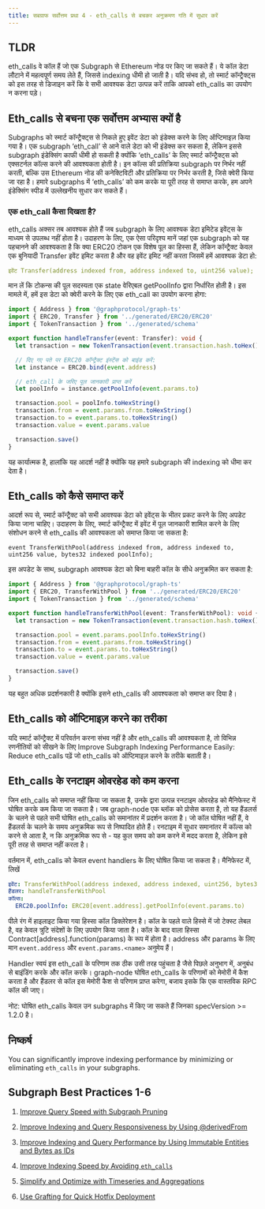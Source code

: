 ```yaml
---
title: सबग्राफ सर्वोत्तम प्रथा 4 - eth_calls से बचकर अनुक्रमण गति में सुधार करें
---
```


## TLDR

eth_calls वे कॉल हैं जो एक Subgraph से Ethereum नोड पर किए जा सकते हैं। ये कॉल डेटा लौटाने में महत्वपूर्ण समय लेते हैं, जिससे indexing धीमी हो जाती है। यदि संभव हो, तो स्मार्ट कॉन्ट्रैक्ट्स को इस तरह से डिजाइन करें कि वे सभी आवश्यक डेटा उत्पन्न करें ताकि आपको eth_calls का उपयोग न करना पड़े।

## Eth_calls से बचना एक सर्वोत्तम अभ्यास क्यों है

Subgraphs को स्मार्ट कॉन्ट्रैक्ट्स से निकले हुए इवेंट डेटा को इंडेक्स करने के लिए ऑप्टिमाइज़ किया गया है। एक subgraph ‘eth_call’ से आने वाले डेटा को भी इंडेक्स कर सकता है, लेकिन इससे subgraph इंडेक्सिंग काफी धीमी हो सकती है क्योंकि ‘eth_calls’ के लिए स्मार्ट कॉन्ट्रैक्ट्स को एक्सटर्नल कॉल्स करने की आवश्यकता होती है। इन कॉल्स की प्रतिक्रिया subgraph पर निर्भर नहीं करती, बल्कि उस Ethereum नोड की कनेक्टिविटी और प्रतिक्रिया पर निर्भर करती है, जिसे क्वेरी किया जा रहा है। हमारे subgraphs में ‘eth_calls’ को कम करके या पूरी तरह से समाप्त करके, हम अपने इंडेक्सिंग स्पीड में उल्लेखनीय सुधार कर सकते हैं।

### एक eth_call कैसा दिखता है?

eth_calls अक्सर तब आवश्यक होते हैं जब subgraph के लिए आवश्यक डेटा इमिटेड इवेंट्स के माध्यम से उपलब्ध नहीं होता है। उदाहरण के लिए, एक ऐसा परिदृश्य मानें जहां एक subgraph को यह पहचानने की आवश्यकता है कि क्या ERC20 टोकन एक विशेष पूल का हिस्सा हैं, लेकिन कॉन्ट्रैक्ट केवल एक बुनियादी Transfer इवेंट इमिट करता है और वह इवेंट इमिट नहीं करता जिसमें हमें आवश्यक डेटा हो:

```yaml
इवेंट Transfer(address indexed from, address indexed to, uint256 value);
```

मान लें कि टोकन्स की पूल सदस्यता एक state वेरिएबल getPoolInfo द्वारा निर्धारित होती है। इस मामले में, हमें इस डेटा को क्वेरी करने के लिए एक eth_call का उपयोग करना होगा:

```typescript
import { Address } from '@graphprotocol/graph-ts'
import { ERC20, Transfer } from '../generated/ERC20/ERC20'
import { TokenTransaction } from '../generated/schema'

export function handleTransfer(event: Transfer): void {
  let transaction = new TokenTransaction(event.transaction.hash.toHex())

  // दिए गए पते पर ERC20 कॉन्ट्रैक्ट इंस्टेंस को बाइंड करें:
  let instance = ERC20.bind(event.address)

  // eth_call के जरिए पूल जानकारी प्राप्त करें
  let poolInfo = instance.getPoolInfo(event.params.to)

  transaction.pool = poolInfo.toHexString()
  transaction.from = event.params.from.toHexString()
  transaction.to = event.params.to.toHexString()
  transaction.value = event.params.value

  transaction.save()
}
```

यह कार्यात्मक है, हालांकि यह आदर्श नहीं है क्योंकि यह हमारे subgraph की indexing को धीमा कर देता है।

## Eth_calls को कैसे समाप्त करें

आदर्श रूप से, स्मार्ट कॉन्ट्रैक्ट को सभी आवश्यक डेटा को इवेंट्स के भीतर प्रकट करने के लिए अपडेट किया जाना चाहिए। उदाहरण के लिए, स्मार्ट कॉन्ट्रैक्ट में इवेंट में पूल जानकारी शामिल करने के लिए संशोधन करने से eth_calls की आवश्यकता को समाप्त किया जा सकता है:

```
event TransferWithPool(address indexed from, address indexed to, uint256 value, bytes32 indexed poolInfo);
```

इस अपडेट के साथ, subgraph आवश्यक डेटा को बिना बाहरी कॉल के सीधे अनुक्रमित कर सकता है:

```typescript
import { Address } from '@graphprotocol/graph-ts'
import { ERC20, TransferWithPool } from '../generated/ERC20/ERC20'
import { TokenTransaction } from '../generated/schema'

export function handleTransferWithPool(event: TransferWithPool): void {
  let transaction = new TokenTransaction(event.transaction.hash.toHex())

  transaction.pool = event.params.poolInfo.toHexString()
  transaction.from = event.params.from.toHexString()
  transaction.to = event.params.to.toHexString()
  transaction.value = event.params.value

  transaction.save()
}
```

यह बहुत अधिक प्रदर्शनकारी है क्योंकि इसने eth_calls की आवश्यकता को समाप्त कर दिया है।

## Eth_calls को ऑप्टिमाइज़ करने का तरीका

यदि स्मार्ट कॉन्ट्रैक्ट में परिवर्तन करना संभव नहीं है और eth_calls की आवश्यकता है, तो विभिन्न रणनीतियों को सीखने के लिए Improve Subgraph Indexing Performance Easily: Reduce eth_calls पढ़ें जो eth_calls को ऑप्टिमाइज़ करने के तरीके बताती है।

## Eth_calls के रनटाइम ओवरहेड को कम करना

जिन eth_calls को समाप्त नहीं किया जा सकता है, उनके द्वारा उत्पन्न रनटाइम ओवरहेड को मैनिफेस्ट में घोषित करके कम किया जा सकता है। जब graph-node एक ब्लॉक को प्रोसेस करता है, तो यह हैंडलर्स के चलने से पहले सभी घोषित eth_calls को समानांतर में प्रदर्शन करता है। जो कॉल घोषित नहीं हैं, वे हैंडलर्स के चलने के समय अनुक्रमिक रूप से निष्पादित होते हैं। रनटाइम में सुधार समानांतर में कॉल्स को करने से आता है, न कि अनुक्रमिक रूप से - यह कुल समय को कम करने में मदद करता है, लेकिन इसे पूरी तरह से समाप्त नहीं करता है।

वर्तमान में, eth_calls को केवल event handlers के लिए घोषित किया जा सकता है। मैनिफेस्ट में, लिखें

```yaml
इवेंट: TransferWithPool(address indexed, address indexed, uint256, bytes32 indexed)
हैंडलर: handleTransferWithPool
कॉल्स:
  ERC20.poolInfo: ERC20[event.address].getPoolInfo(event.params.to)
```

पीले रंग में हाइलाइट किया गया हिस्सा कॉल डिक्लेरेशन है। कॉल के पहले वाले हिस्से में जो टेक्स्ट लेबल है, वह केवल त्रुटि संदेशों के लिए उपयोग किया जाता है। कॉल के बाद वाला हिस्सा Contract[address].function(params) के रूप में होता है। address और params के लिए मान `event.address` और `event.params.<name>` अनुमेय हैं।

Handler स्वयं इस eth_call के परिणाम तक ठीक उसी तरह पहुंचता है जैसे पिछले अनुभाग में, अनुबंध से बाइंडिंग करके और कॉल करके। graph-node घोषित eth_calls के परिणामों को मेमोरी में कैश करता है और हैंडलर से कॉल इस मेमोरी कैश से परिणाम प्राप्त करेगा, बजाय इसके कि एक वास्तविक RPC कॉल की जाए।

नोट: घोषित eth_calls केवल उन subgraphs में किए जा सकते हैं जिनका specVersion >= 1.2.0 है।

## निष्कर्ष

You can significantly improve indexing performance by minimizing or eliminating `eth_calls` in your subgraphs.

## Subgraph Best Practices 1-6

1. [Improve Query Speed with Subgraph Pruning](/cookbook/pruning/)

2. [Improve Indexing and Query Responsiveness by Using @derivedFrom](/cookbook/derivedfrom/)

3. [Improve Indexing and Query Performance by Using Immutable Entities and Bytes as IDs](/cookbook/immutable-entities-bytes-as-ids/)

4. [Improve Indexing Speed by Avoiding `eth_calls`](/cookbook/avoid-eth-calls/)

5. [Simplify and Optimize with Timeseries and Aggregations](/cookbook/timeseries/)

6. [Use Grafting for Quick Hotfix Deployment](/cookbook/grafting-hotfix/)
